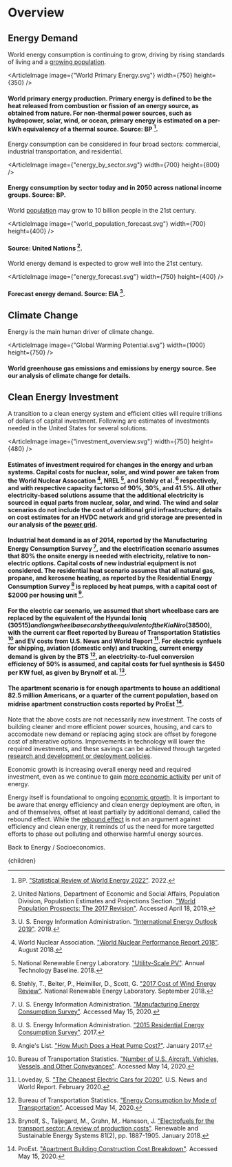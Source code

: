 


# Overview
## Energy Demand
World energy consumption is continuing to grow, driving by rising standards of living and a [growing population](/habitat/wellbeing/population_socio).

<ArticleImage image={"World Primary Energy.svg"} width={750} height={350} />
#### World primary energy production. Primary energy is defined to be the heat released from combustion or fission of an energy source, as obtained from nature. For non-thermal power sources, such as hydropower, solar, wind, or ocean, primary energy is estimated on a per-kWh equivalency of a thermal source. Source: BP [^2].

Energy consumption can be considered in four broad sectors: commercial, industrial transportation, and residential.

<ArticleImage image={"energy_by_sector.svg"} width={700} height={800} />
#### Energy consumption by sector today and in 2050 across national income groups. Source: BP.

World [population](/habitat/wellbeing/population_socio) may grow to 10 billion people in the 21st century.

<ArticleImage image={"world_population_forecast.svg"} width={700} height={400} />
#### Source: United Nations [^13].

World energy demand is expected to grow well into the 21st century.

<ArticleImage image={"energy_forecast.svg"} width={750} height={400} />
#### Forecast energy demand. Source: EIA [^11].

## Climate Change
Energy is the main human driver of climate change.

<ArticleImage image={"Global Warming Potential.svg"} width={1000} height={750} />
#### World greenhouse gas emissions and emissions by energy source. See our analysis of climate change for details.

## Clean Energy Investment
A transition to a clean energy system and efficient cities will require trillions of dollars of capital investment. Following are estimates of investments needed in the United States for several solutions.

<ArticleImage image={"investment_overview.svg"} width={750} height={480} />
#### Estimates of investment required for changes in the energy and urban systems. Capital costs for nuclear, solar, and wind power are taken from the World Nuclear Assocation [^14], NREL [^7], and Stehly et al. [^9] respectively, and with respective capacity factorso of 90%, 30%, and 41.5%. All other electricity-based solutions assume that the additional electricity is sourced in equal parts from nuclear, solar, and wind. The wind and solar scenarios do not include the cost of additional grid infrastructure; details on cost estimates for an HVDC network and grid storage are presented in our analysis of the [power grid](/energy/energy_distribution/grid_overview).

#### Industrial heat demand is as of 2014, reported by the Manufacturing Energy Consumption Survey [^12], and the electrification scenario assumes that 80% the onsite energy is needed with electricity, relative to non-electric options. Capital costs of new industrial equipment is not considered. The residential heat scenario assumes that all natural gas, propane, and kerosene heating, as reported by the Residential Energy Consumption Survey [^10] is replaced by heat pumps, with a capital cost of $2000 per housing unit [^1].

#### For the electric car scenario, we assumed that short wheelbase cars are replaced by the equivalent of the Hyundai Ioniq ($30515) and long wheelbase cars by the equivalent of the Kia Niro ($38500), with the current car fleet reported by Bureau of Transportation Statistics [^5] and EV costs from U.S. News and World Report [^6]. For electric synfuels for shipping, aviation (domestic only) and trucking, current energy demand is given by the BTS [^4], an electricity-to-fuel conversion efficiency of 50% is assumed, and capital costs for fuel synthesis is $450 per KW fuel, as given by Brynolf et al. [^3].

#### The apartment scenario is for enough apartments to house an additional 82.5 million Americans, or a quarter of the current population, based on midrise apartment construction costs reported by ProEst [^8].

Note that the above costs are not necessarily new investment. The costs of building cleaner and more efficient power sources, housing, and cars to accomodate new demand or replacing aging stock are offset by foregone cost of altnerative options. Improvements in technology will lower the required investments, and these savings can be achieved through targeted [research and development or deployment policies](/energy/energy_socioeconomics/policy_se).

Economic growth is increasing overall energy need and required investment, even as we continue to gain [more economic activity](/energy/energy_socioeconomics/energy_intensity_se) per unit of energy.

Energy itself is foundational to ongoing [economic growth](/energy/energy_socioeconomics/economics_se). It is important to be aware that energy efficiency and clean energy deployment are often, in and of themselves, offset at least partially by additional demand, called the rebound effect. While the [rebound effect](/energy/energy_socioeconomics/rebound_se) is not an argument against efficiency and clean energy, it reminds of us the need for more targetted efforts to phase out polluting and otherwise harmful energy sources.

Back to Energy / Socioeconomics.




[^1]: Angie's List. ["How Much Does a Heat Pump Cost?"](https://www.angieslist.com/articles/how-much-does-heat-pump-cost.htm). January 2017.

[^2]: BP. ["Statistical Review of World Energy 2022"](https://www.bp.com/en/global/corporate/energy-economics/statistical-review-of-world-energy.html). 2022.

[^3]: Brynolf, S., Taljegard, M., Grahn, M,. Hansson, J. ["Electrofuels for the transport sector: A review of production costs"](https://www.sciencedirect.com/science/article/pii/S1364032117309358). Renewable and Sustainable Energy Systems 81(2), pp. 1887-1905. January 2018.

[^4]: Bureau of Transportation Statistics. ["Energy Consumption by Mode of Transportation"](https://www.bts.gov/content/energy-consumption-mode-transportation). Accessed May 14, 2020.

[^5]: Bureau of Transportation Statistics. ["Number of U.S. Aircraft, Vehicles, Vessels, and Other Conveyances"](https://www.bts.gov/content/number-us-aircraft-vehicles-vessels-and-other-conveyances). Accessed May 14, 2020.

[^6]: Loveday, S. ["The Cheapest Electric Cars for 2020"](https://cars.usnews.com/cars-trucks/cheapest-electric-cars). U.S. News and World Report. February 2020.

[^7]: National Renewable Energy Laboratory. ["Utility-Scale PV"](https://atb.nrel.gov/electricity/2018/index.html?t=su). Annual Technology Baseline. 2018.

[^8]: ProEst. ["Apartment Building Construction Cost Breakdown"](https://proest.com/apartment-building-construction-cost-breakdown/). Accessed May 15, 2020.

[^9]: Stehly, T., Beiter, P., Heimiller, D., Scott, G. ["2017 Cost of Wind Energy Review"](https://www.nrel.gov/docs/fy18osti/72167.pdf). National Renewable Energy Laboratory. September 2018.

[^10]: U. S. Energy Information Administration. ["2015 Residential Energy Consumption Survey"](https://www.eia.gov/consumption/residential/). 2017.

[^11]: U. S. Energy Information Administration. ["International Energy Outlook 2019"](https://www.eia.gov/outlooks/ieo/). 2019.

[^12]: U. S. Energy Information Administration. ["Manufacturing Energy Consumption Survey"](https://www.eia.gov/consumption/manufacturing/). Accessed May 15, 2020.

[^13]: United Nations, Department of Economic and Social Affairs, Population Division, Population Estimates and Projections Section. ["World Population Prospects: The 2017 Revision"](http://esa.un.org/wpp/). Accessed April 18, 2019.

[^14]: World Nuclear Association. ["World Nuclear Performance Report 2018"](https://www.world-nuclear.org/getmedia/b392d1cd-f7d2-4d54-9355-9a65f71a3419/performance-report.pdf.aspx). August 2018.

  <Article 
    focusAreaUrl={focusAreaUrl} 
    hierarchy={hierarchy} 
    site={site}
  >
    {children}
  </Article>
